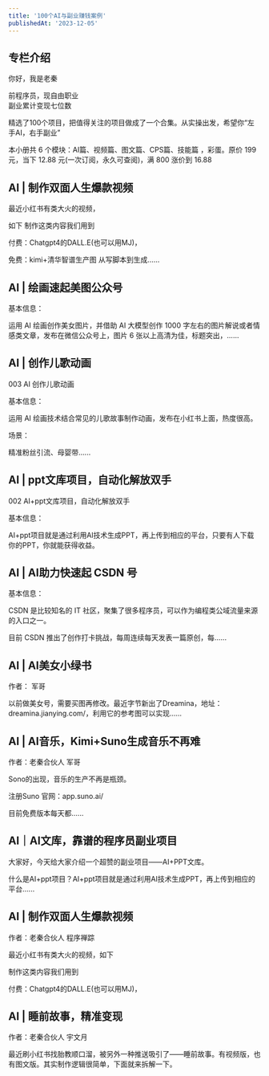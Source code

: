 ```yaml
---
title: '100个AI与副业赚钱案例'
publishedAt: '2023-12-05'
---
```


## 专栏介绍

你好，我是老秦  
  
前程序员，现自由职业   
副业累计变现七位数  
  
精选了100个项目，把值得关注的项目做成了一个合集。从实操出发，希望你“左手AI，右手副业”  
  
本小册共 6 个模块：AI篇、视频篇、图文篇、CPS篇、技能篇 ，彩蛋。原价 199 元，当下 12.88 元(一次订阅，永久可查阅)，满 800 涨价到 16.88  


## AI | 制作双面人生爆款视频
最近小红书有类大火的视频，

如下 制作这类内容我们用到

付费：Chatgpt4的DALL.E(也可以用MJ)，

免费：kimi+清华智谱生产图 从写脚本到生成......

## AI  | 绘画速起美图公众号
基本信息： 

运用 AI 绘画创作美女图片，并借助 AI 大模型创作 1000 字左右的图片解说或者情感类文章，发布在微信公众号上，图片 6 张以上高清为佳，标题突出，......

## AI | 创作儿歌动画
003 AI 创作儿歌动画

基本信息：

运用 AI 绘画技术结合常见的儿歌故事制作动画，发布在小红书上面，热度很高。

场景：

精准粉丝引流、母婴带......

## AI | ppt文库项目，自动化解放双手
002 AI+ppt文库项目，自动化解放双手

基本信息：

AI+ppt项目就是通过利用AI技术生成PPT，再上传到相应的平台，只要有人下载你的PPT，你就能获得收益。

## AI | AI助力快速起 CSDN 号
基本信息：

CSDN 是比较知名的 IT 社区，聚集了很多程序员，可以作为编程类公域流量来源的入口之一。

目前 CSDN 推出了创作打卡挑战，每周连续每天发表一篇原创，每......

## AI | AI美女小绿书
作者： 军哥

以前做美女号，需要买图再修改。最近字节新出了Dreamina，地址： dreamina.jianying.com/，利用它的参考图可以实现......

## AI | AI音乐，Kimi+Suno生成音乐不再难
作者：老秦合伙人 军哥

Sono的出现，音乐的生产不再是瓶颈。

注册Suno 官网：app.suno.ai/

目前免费版本每天都......

## AI｜AI文库，靠谱的程序员副业项目
大家好，今天给大家介绍一个超赞的副业项目——AI+PPT文库。

什么是AI+ppt项目？AI+ppt项目就是通过利用AI技术生成PPT，再上传到相应的平台......

## AI | 制作双面人生爆款视频
作者：老秦合伙人 程序禅踪

最近小红书有类大火的视频，如下

制作这类内容我们用到

付费：Chatgpt4的DALL.E(也可以用MJ)，

## AI | 睡前故事，精准变现
作者：老秦合伙人 宇文月

最近刷小红书找胎教顺口溜，被另外一种推送吸引了——睡前故事。有视频版，也有图文版。其实制作逻辑很简单，下面就来拆解一下。


